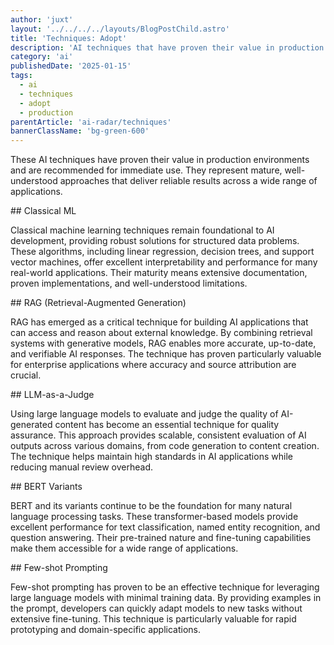 ```yaml
---
author: 'juxt'
layout: '../../../../layouts/BlogPostChild.astro'
title: 'Techniques: Adopt'
description: 'AI techniques that have proven their value in production environments and are recommended for immediate use'
category: 'ai'
publishedDate: '2025-01-15'
tags:
  - ai
  - techniques
  - adopt
  - production
parentArticle: 'ai-radar/techniques'
bannerClassName: 'bg-green-600'
---
```


These AI techniques have proven their value in production environments and are recommended for immediate use. They represent mature, well-understood approaches that deliver reliable results across a wide range of applications.

<div data-radar='true' data-meta='{"label":"Classical ML"}' />
## Classical ML

Classical machine learning techniques remain foundational to AI development, providing robust solutions for structured data problems. These algorithms, including linear regression, decision trees, and support vector machines, offer excellent interpretability and performance for many real-world applications. Their maturity means extensive documentation, proven implementations, and well-understood limitations.

<div
  data-radar='true'
  data-meta='{"label":"RAG (Retrieval-Augmented Generation)"}'
/>
## RAG (Retrieval-Augmented Generation)

RAG has emerged as a critical technique for building AI applications that can access and reason about external knowledge. By combining retrieval systems with generative models, RAG enables more accurate, up-to-date, and verifiable AI responses. The technique has proven particularly valuable for enterprise applications where accuracy and source attribution are crucial.

<div data-radar='true' data-meta='{"label":"LLM-as-a-Judge"}' />
## LLM-as-a-Judge

Using large language models to evaluate and judge the quality of AI-generated content has become an essential technique for quality assurance. This approach provides scalable, consistent evaluation of AI outputs across various domains, from code generation to content creation. The technique helps maintain high standards in AI applications while reducing manual review overhead.

<div data-radar='true' data-meta='{"label":"BERT Variants"}' />
## BERT Variants

BERT and its variants continue to be the foundation for many natural language processing tasks. These transformer-based models provide excellent performance for text classification, named entity recognition, and question answering. Their pre-trained nature and fine-tuning capabilities make them accessible for a wide range of applications.

<div data-radar='true' data-meta='{"label":"Few-shot Prompting"}' />
## Few-shot Prompting

Few-shot prompting has proven to be an effective technique for leveraging large language models with minimal training data. By providing examples in the prompt, developers can quickly adapt models to new tasks without extensive fine-tuning. This technique is particularly valuable for rapid prototyping and domain-specific applications.

